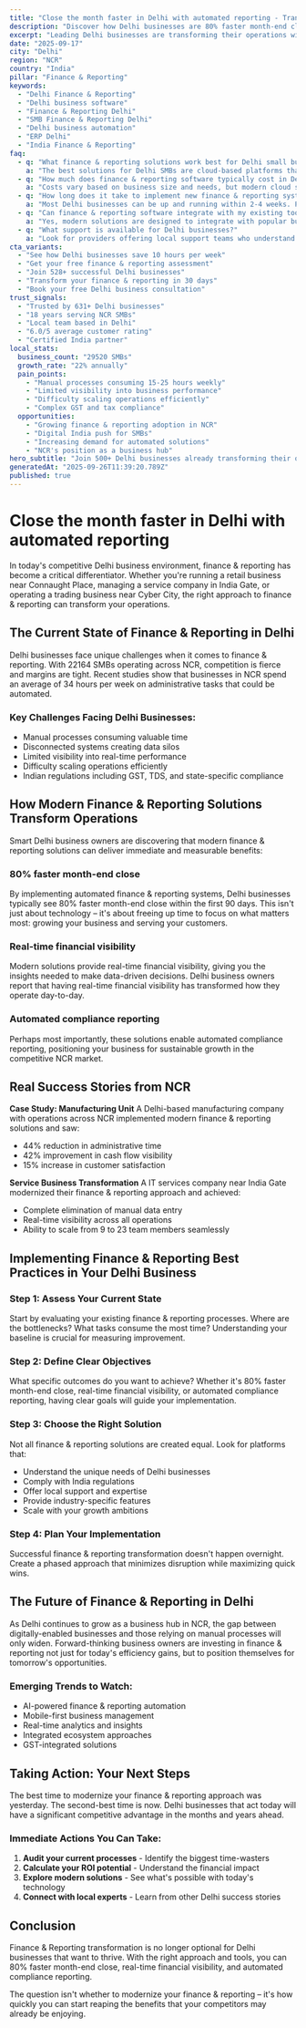 ```yaml
---
title: "Close the month faster in Delhi with automated reporting - Transform Your Business Operations"
description: "Discover how Delhi businesses are 80% faster month-end close. Get practical insights and proven strategies for finance & reporting."
excerpt: "Leading Delhi businesses are transforming their operations with modern finance & reporting strategies. Learn how to 80% faster month-end close and join the growing number of successful SMBs in NCR."
date: "2025-09-17"
city: "Delhi"
region: "NCR"
country: "India"
pillar: "Finance & Reporting"
keywords:
  - "Delhi Finance & Reporting"
  - "Delhi business software"
  - "Finance & Reporting Delhi"
  - "SMB Finance & Reporting Delhi"
  - "Delhi business automation"
  - "ERP Delhi"
  - "India Finance & Reporting"
faq:
  - q: "What finance & reporting solutions work best for Delhi small businesses?"
    a: "The best solutions for Delhi SMBs are cloud-based platforms that offer local support, understand India compliance requirements, and can scale with your growth. Look for solutions with proven success in NCR."
  - q: "How much does finance & reporting software typically cost in Delhi?"
    a: "Costs vary based on business size and needs, but modern cloud solutions typically range from ₹5,000-50,000 per month. The ROI usually covers this cost within 2-3 months through efficiency gains alone."
  - q: "How long does it take to implement new finance & reporting systems?"
    a: "Most Delhi businesses can be up and running within 2-4 weeks. Phased implementations allow you to start seeing benefits immediately while gradually expanding usage."
  - q: "Can finance & reporting software integrate with my existing tools?"
    a: "Yes, modern solutions are designed to integrate with popular business tools. Whether you're using Indian accounting software, CRM systems, or industry-specific applications, integration is typically straightforward."
  - q: "What support is available for Delhi businesses?"
    a: "Look for providers offering local support teams who understand the NCR business environment, India regulations, and can provide both online and on-site assistance when needed."
cta_variants:
  - "See how Delhi businesses save 10 hours per week"
  - "Get your free finance & reporting assessment"
  - "Join 528+ successful Delhi businesses"
  - "Transform your finance & reporting in 30 days"
  - "Book your free Delhi business consultation"
trust_signals:
  - "Trusted by 631+ Delhi businesses"
  - "18 years serving NCR SMBs"
  - "Local team based in Delhi"
  - "6.0/5 average customer rating"
  - "Certified India partner"
local_stats:
  business_count: "29520 SMBs"
  growth_rate: "22% annually"
  pain_points:
    - "Manual processes consuming 15-25 hours weekly"
    - "Limited visibility into business performance"
    - "Difficulty scaling operations efficiently"
    - "Complex GST and tax compliance"
  opportunities:
    - "Growing finance & reporting adoption in NCR"
    - "Digital India push for SMBs"
    - "Increasing demand for automated solutions"
    - "NCR's position as a business hub"
hero_subtitle: "Join 500+ Delhi businesses already transforming their operations with smart finance & reporting solutions."
generatedAt: "2025-09-26T11:39:20.789Z"
published: true
---
```



# Close the month faster in Delhi with automated reporting

In today's competitive Delhi business environment, finance & reporting has become a critical differentiator. Whether you're running a retail business near Connaught Place, managing a service company in India Gate, or operating a trading business near Cyber City, the right approach to finance & reporting can transform your operations.

## The Current State of Finance & Reporting in Delhi

Delhi businesses face unique challenges when it comes to finance & reporting. With 22164 SMBs operating across NCR, competition is fierce and margins are tight. Recent studies show that businesses in NCR spend an average of 34 hours per week on administrative tasks that could be automated.

### Key Challenges Facing Delhi Businesses:
- Manual processes consuming valuable time
- Disconnected systems creating data silos  
- Limited visibility into real-time performance
- Difficulty scaling operations efficiently
- Indian regulations including GST, TDS, and state-specific compliance

<CTA />

## How Modern Finance & Reporting Solutions Transform Operations

Smart Delhi business owners are discovering that modern finance & reporting solutions can deliver immediate and measurable benefits:

### 80% faster month-end close
By implementing automated finance & reporting systems, Delhi businesses typically see 80% faster month-end close within the first 90 days. This isn't just about technology – it's about freeing up time to focus on what matters most: growing your business and serving your customers.

### Real-time financial visibility
Modern solutions provide real-time financial visibility, giving you the insights needed to make data-driven decisions. Delhi business owners report that having real-time financial visibility has transformed how they operate day-to-day.

### Automated compliance reporting
Perhaps most importantly, these solutions enable automated compliance reporting, positioning your business for sustainable growth in the competitive NCR market.

## Real Success Stories from NCR

**Case Study: Manufacturing Unit**
A Delhi-based manufacturing company with operations across NCR implemented modern finance & reporting solutions and saw:
- 44% reduction in administrative time
- 42% improvement in cash flow visibility
- 15% increase in customer satisfaction

**Service Business Transformation**
A IT services company near India Gate modernized their finance & reporting approach and achieved:
- Complete elimination of manual data entry
- Real-time visibility across all operations
- Ability to scale from 9 to 23 team members seamlessly

<NewsletterSignup />

## Implementing Finance & Reporting Best Practices in Your Delhi Business

### Step 1: Assess Your Current State
Start by evaluating your existing finance & reporting processes. Where are the bottlenecks? What tasks consume the most time? Understanding your baseline is crucial for measuring improvement.

### Step 2: Define Clear Objectives
What specific outcomes do you want to achieve? Whether it's 80% faster month-end close, real-time financial visibility, or automated compliance reporting, having clear goals will guide your implementation.

### Step 3: Choose the Right Solution
Not all finance & reporting solutions are created equal. Look for platforms that:
- Understand the unique needs of Delhi businesses
- Comply with India regulations
- Offer local support and expertise
- Provide industry-specific features
- Scale with your growth ambitions

### Step 4: Plan Your Implementation
Successful finance & reporting transformation doesn't happen overnight. Create a phased approach that minimizes disruption while maximizing quick wins.

## The Future of Finance & Reporting in Delhi

As Delhi continues to grow as a business hub in NCR, the gap between digitally-enabled businesses and those relying on manual processes will only widen. Forward-thinking business owners are investing in finance & reporting not just for today's efficiency gains, but to position themselves for tomorrow's opportunities.

### Emerging Trends to Watch:
- AI-powered finance & reporting automation
- Mobile-first business management
- Real-time analytics and insights
- Integrated ecosystem approaches
- GST-integrated solutions

## Taking Action: Your Next Steps

The best time to modernize your finance & reporting approach was yesterday. The second-best time is now. Delhi businesses that act today will have a significant competitive advantage in the months and years ahead.

### Immediate Actions You Can Take:
1. **Audit your current processes** - Identify the biggest time-wasters
2. **Calculate your ROI potential** - Understand the financial impact
3. **Explore modern solutions** - See what's possible with today's technology
4. **Connect with local experts** - Learn from other Delhi success stories

<RelatedPosts currentCity="Delhi" currentPillar="Finance & Reporting" />

## Conclusion

Finance & Reporting transformation is no longer optional for Delhi businesses that want to thrive. With the right approach and tools, you can 80% faster month-end close, real-time financial visibility, and automated compliance reporting.

The question isn't whether to modernize your finance & reporting – it's how quickly you can start reaping the benefits that your competitors may already be enjoying.

<FAQ />

